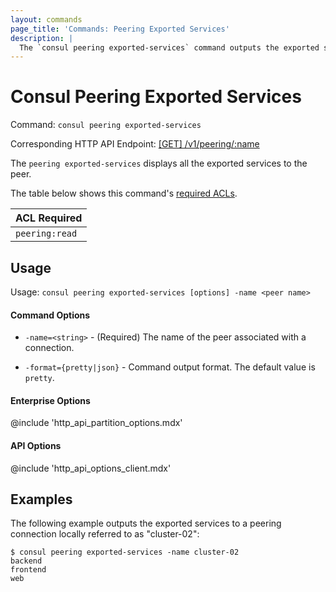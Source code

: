 ```yaml
---
layout: commands
page_title: 'Commands: Peering Exported Services'
description: |
  The `consul peering exported-services` command outputs the exported services to a given peer.
---
```


# Consul Peering Exported Services

Command: `consul peering exported-services`

Corresponding HTTP API Endpoint: [\[GET\] /v1/peering/:name](/consul/api-docs/peering#read-a-peering-connection)

The `peering exported-services` displays all the exported services to the peer.

The table below shows this command's [required ACLs](/consul/api-docs/api-structure#authentication).

| ACL Required |
| ------------ |
| `peering:read`  |

## Usage

Usage: `consul peering exported-services [options] -name <peer name>`

#### Command Options

- `-name=<string>` - (Required) The name of the peer associated with a connection.

- `-format={pretty|json}` - Command output format. The default value is `pretty`.

#### Enterprise Options

@include 'http_api_partition_options.mdx'

#### API Options

@include 'http_api_options_client.mdx'

## Examples

The following example outputs the exported services to a peering connection locally referred to as "cluster-02":

```shell-session hideClipboard
$ consul peering exported-services -name cluster-02
backend
frontend
web
```

